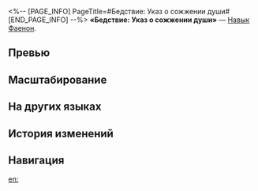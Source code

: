 <%-- [PAGE_INFO]
PageTitle=#Бедствие: Указ о сожжении души#
[END_PAGE_INFO] --%>
{{Навык Инфобокс
|Название         = Бедствие: Указ о сожжении души
|Изображение      = Навык Бедствие: Указ о сожжении души.png
|Персонаж         = Фаенон
|Тип              = Навык
|Тэг              = Усиление
|УронСтойк        = 10 (основная цель)<br />5
|ЭнергияГен       = 
|Энергия          = 
|Длительность     = 
|Описание         = Получает количество единиц заряда {{Доп эффект|Бедствие}}, равное числу противников на поле боя, и 1 ур. статуса Ожог души, после чего заставляет всех противников выполнить действия немедленно.<br />Статус Ожог души понижает получаемый Каосланой урон на 75%. Атака или действие противника даёт 1 доп. уровень статуса Ожог души. После окончания действия указанного противника Каослана немедленно выполняет {{Доп эффект|контратаку}}, которая наносит всем противникам физический урон, равный {{Цвет|Выделенный|20%—44%}} от его силы атаки, а также дополнительно выполняет 4 удара, каждый из которых наносит случайному противнику физический урон, равный {{Цвет|Выделенный|15%—33%}} от силы атаки Каосланы, после чего статус Ожог души снимается. Каждый уровень статуса Ожог души повышает множитель урона этой {{Доп эффект|контратаки}} на 20% от изначального множителя.<br />Нанесённый этим умением урон считается уроном навыка. Если статус Ожог души всё ещё активен в начале <u>доп. хода Каосланы</u>, то он немедленно выполняет {{Доп эффект|контратаку}}.
|Свойство1        = 
|Масштабирование1 = 
}}
'''«Бедствие: Указ о сожжении души»''' — [[Навык]] [[Фаенон]].

==Превью==
{{Превью
|Файл = Бедствие: Указ о сожжении души Превью
}}

==Масштабирование==
{{Масштабирование навыка
|20%;22%;24%;26%;28%;30%;32.5%;35%;37.5%;40%;42%;44%;46%;48%;50%
|15%;16.5%;18%;19.5%;21%;22.5%;24.38%;26.25%;28.13%;30%;31.5%;33%;34.5%;36%;37.5%
}}

==На других языках==
{{На других языках
|en   = Calamity: Soulscorch Edict
|zhs  = 灾厄•弑魂焚诏
|zht  = 災厄•弒魂焚詔
|ja   = {{Rubi|災厄|さいやく}}・{{Rubi|魂命|こんめい}}の{{Rubi|滅却|めっきゃく}}
|ko   = 재앙•영혼과 천명의 소멸
|es   = Calamidad: Decreto quemaalmas
|fr   = Calamité&nbsp;: Décret calcinâme
|ru   = Бедствие: Указ о сожжении души
|th   = Calamity: Soulscorch Edict
|vi   = Tai Ương - Chiếu Chỉ Thiêu Đốt Linh Hồn
|de   = Unheil: Erlass des Seelenmords
|id   = Calamity: Soulscorch Edict
|pt   = Calamidade: Decreto da Alma Ardente
}}

==История изменений==
{{История изменений|3.5}}

==Навигация==
{{Навык Навбокс|Фаенон}}

[[en:]]